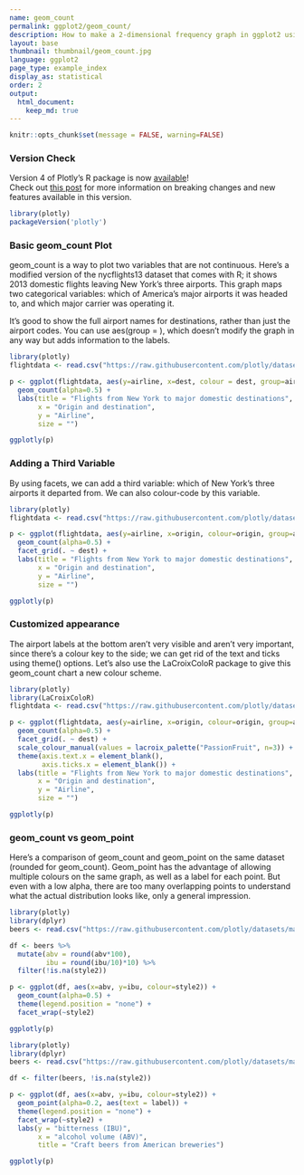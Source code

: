 ```yaml
---
name: geom_count
permalink: ggplot2/geom_count/
description: How to make a 2-dimensional frequency graph in ggplot2 using geom_count Examples of coloured and facetted graphs.
layout: base
thumbnail: thumbnail/geom_count.jpg
language: ggplot2
page_type: example_index
display_as: statistical
order: 2
output:
  html_document:
    keep_md: true
---
```


```r
knitr::opts_chunk$set(message = FALSE, warning=FALSE)
```



### Version Check

Version 4 of Plotly's R package is now [available](https://plot.ly/r/getting-started/#installation)!<br>
Check out [this post](http://moderndata.plot.ly/upgrading-to-plotly-4-0-and-above/) for more information on breaking changes and new features available in this version.

```r
library(plotly)
packageVersion('plotly')
```

### Basic geom\_count Plot
geom\_count is a way to plot two variables that are not continuous. Here's a modified version of the nycflights13 dataset that comes with R; it shows 2013 domestic flights leaving New York's three airports. This graph maps two categorical variables: which of America's major airports it was headed to, and which major carrier was operating it.

It's good to show the full airport names for destinations, rather than just the airport codes. You can use aes(group = ), which doesn't modify the graph in any way but adds information to the labels.

```r
library(plotly)
flightdata <- read.csv("https://raw.githubusercontent.com/plotly/datasets/master/flightdata.csv", stringsAsFactors = FALSE)

p <- ggplot(flightdata, aes(y=airline, x=dest, colour = dest, group=airport)) +
  geom_count(alpha=0.5) +
  labs(title = "Flights from New York to major domestic destinations",
       x = "Origin and destination",
       y = "Airline",
       size = "")

ggplotly(p)
```

### Adding a Third Variable
By using facets, we can add a third variable: which of New York's three airports it departed from. We can also colour-code by this variable.

```r
library(plotly)
flightdata <- read.csv("https://raw.githubusercontent.com/plotly/datasets/master/flightdata.csv", stringsAsFactors = FALSE)

p <- ggplot(flightdata, aes(y=airline, x=origin, colour=origin, group=airport)) +
  geom_count(alpha=0.5) +
  facet_grid(. ~ dest) +
  labs(title = "Flights from New York to major domestic destinations",
       x = "Origin and destination",
       y = "Airline",
       size = "")

ggplotly(p)
```

### Customized appearance
The airport labels at the bottom aren't very visible and aren't very important, since there's a colour key to the side; we can get rid of the text and ticks using theme() options. Let's also use the LaCroixColoR package to give this geom\_count chart a new colour scheme.

```r
library(plotly)
library(LaCroixColoR)
flightdata <- read.csv("https://raw.githubusercontent.com/plotly/datasets/master/flightdata.csv", stringsAsFactors = FALSE)

p <- ggplot(flightdata, aes(y=airline, x=origin, colour=origin, group=airport)) +
  geom_count(alpha=0.5) +
  facet_grid(. ~ dest) +
  scale_colour_manual(values = lacroix_palette("PassionFruit", n=3)) +
  theme(axis.text.x = element_blank(),
        axis.ticks.x = element_blank()) +
  labs(title = "Flights from New York to major domestic destinations",
       x = "Origin and destination",
       y = "Airline",
       size = "")

ggplotly(p)
```

### geom\_count vs geom\_point
Here's a comparison of geom\_count and geom\_point on the same dataset (rounded for geom\_count). Geom\_point has the advantage of allowing multiple colours on the same graph, as well as a label for each point. But even with a low alpha, there are too many overlapping points to understand what the actual distribution looks like, only a general impression.

```r
library(plotly)
library(dplyr)
beers <- read.csv("https://raw.githubusercontent.com/plotly/datasets/master/beers.csv", stringsAsFactors = FALSE)

df <- beers %>%
  mutate(abv = round(abv*100),
         ibu = round(ibu/10)*10) %>%
  filter(!is.na(style2))

p <- ggplot(df, aes(x=abv, y=ibu, colour=style2)) +
  geom_count(alpha=0.5) +
  theme(legend.position = "none") +
  facet_wrap(~style2)

ggplotly(p)
```

```r
library(plotly)
library(dplyr)
beers <- read.csv("https://raw.githubusercontent.com/plotly/datasets/master/beers.csv", stringsAsFactors = FALSE)

df <- filter(beers, !is.na(style2))

p <- ggplot(df, aes(x=abv, y=ibu, colour=style2)) +
  geom_point(alpha=0.2, aes(text = label)) +
  theme(legend.position = "none") +
  facet_wrap(~style2) +
  labs(y = "bitterness (IBU)",
       x = "alcohol volume (ABV)",
       title = "Craft beers from American breweries")

ggplotly(p)
```
